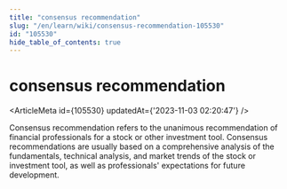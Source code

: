 ```yaml
---
title: "consensus recommendation"
slug: "/en/learn/wiki/consensus-recommendation-105530"
id: "105530"
hide_table_of_contents: true
---
```



# consensus recommendation

<ArticleMeta id={105530} updatedAt={'2023-11-03 02:20:47'} />
<div className='border-solid border-b border-t-0 my-4 border-[var(--ifm-color-gray-300)]' />

Consensus recommendation refers to the unanimous recommendation of financial professionals for a stock or other investment tool. Consensus recommendations are usually based on a comprehensive analysis of the fundamentals, technical analysis, and market trends of the stock or investment tool, as well as professionals' expectations for future development.
